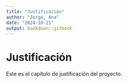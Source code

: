 ```yaml
---
title: "Justificación"
author: "Jorge, Ana"
date: "2024-10-21"
output: bookdown::gitbook
---
```



# Justificación

Este es el capítulo de justificación del proyecto.

